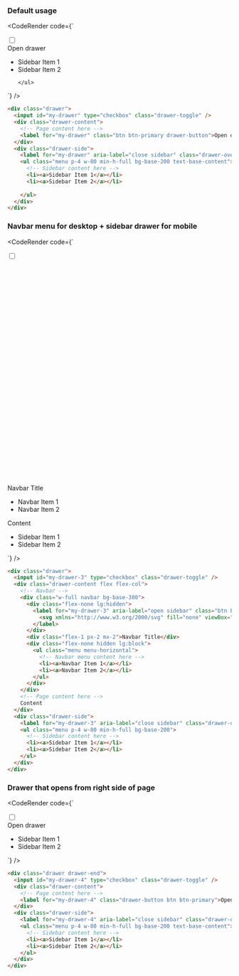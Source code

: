 
### Default usage

<CodeRender code={`
<div class="drawer">
  <input id="my-drawer" type="checkbox" class="drawer-toggle" />
  <div class="drawer-content">
    <!-- Page content here -->
    <label for="my-drawer" class="btn btn-primary drawer-button">Open drawer</label>
  </div> 
  <div class="drawer-side z-50">
    <label for="my-drawer" aria-label="close sidebar" class="drawer-overlay"></label>
    <ul class="menu p-4 w-80 min-h-full bg-base-200 text-base-content">
      <!-- Sidebar content here -->
      <li><a>Sidebar Item 1</a></li>
      <li><a>Sidebar Item 2</a></li>
      
    </ul>
  </div>
</div>
`} />

```html
<div class="drawer">
  <input id="my-drawer" type="checkbox" class="drawer-toggle" />
  <div class="drawer-content">
    <!-- Page content here -->
    <label for="my-drawer" class="btn btn-primary drawer-button">Open drawer</label>
  </div> 
  <div class="drawer-side">
    <label for="my-drawer" aria-label="close sidebar" class="drawer-overlay"></label>
    <ul class="menu p-4 w-80 min-h-full bg-base-200 text-base-content">
      <!-- Sidebar content here -->
      <li><a>Sidebar Item 1</a></li>
      <li><a>Sidebar Item 2</a></li>
      
    </ul>
  </div>
</div>
```

### Navbar menu for desktop + sidebar drawer for mobile

<CodeRender code={`
<div class="drawer">
  <input id="my-drawer-3" type="checkbox" class="drawer-toggle" /> 
  <div class="drawer-content flex flex-col">
    <!-- Navbar -->
    <div class="w-full navbar bg-base-300">
      <div class="flex-none lg:hidden">
        <label for="my-drawer-3" aria-label="open sidebar" class="btn btn-square btn-ghost">
          <svg xmlns="http://www.w3.org/2000/svg" fill="none" viewBox="0 0 24 24" class="inline-block w-6 h-6 stroke-current"><path stroke-linecap="round" stroke-linejoin="round" stroke-width="2" d="M4 6h16M4 12h16M4 18h16"></path></svg>
        </label>
      </div> 
      <div class="flex-1 px-2 mx-2">Navbar Title</div>
      <div class="flex-none hidden lg:block">
        <ul class="menu menu-horizontal">
          <!-- Navbar menu content here -->
          <li><a>Navbar Item 1</a></li>
          <li><a>Navbar Item 2</a></li>
        </ul>
      </div>
    </div>
    <!-- Page content here -->
    Content
  </div> 
  <div class="drawer-side">
    <label for="my-drawer-3" aria-label="close sidebar" class="drawer-overlay"></label> 
    <ul class="menu p-4 w-80 min-h-full bg-base-200">
      <!-- Sidebar content here -->
      <li><a>Sidebar Item 1</a></li>
      <li><a>Sidebar Item 2</a></li>
    </ul>
  </div>
</div>
`} />

```html
<div class="drawer">
  <input id="my-drawer-3" type="checkbox" class="drawer-toggle" /> 
  <div class="drawer-content flex flex-col">
    <!-- Navbar -->
    <div class="w-full navbar bg-base-300">
      <div class="flex-none lg:hidden">
        <label for="my-drawer-3" aria-label="open sidebar" class="btn btn-square btn-ghost">
          <svg xmlns="http://www.w3.org/2000/svg" fill="none" viewBox="0 0 24 24" class="inline-block w-6 h-6 stroke-current"><path stroke-linecap="round" stroke-linejoin="round" stroke-width="2" d="M4 6h16M4 12h16M4 18h16"></path></svg>
        </label>
      </div> 
      <div class="flex-1 px-2 mx-2">Navbar Title</div>
      <div class="flex-none hidden lg:block">
        <ul class="menu menu-horizontal">
          <!-- Navbar menu content here -->
          <li><a>Navbar Item 1</a></li>
          <li><a>Navbar Item 2</a></li>
        </ul>
      </div>
    </div>
    <!-- Page content here -->
    Content
  </div> 
  <div class="drawer-side">
    <label for="my-drawer-3" aria-label="close sidebar" class="drawer-overlay"></label> 
    <ul class="menu p-4 w-80 min-h-full bg-base-200">
      <!-- Sidebar content here -->
      <li><a>Sidebar Item 1</a></li>
      <li><a>Sidebar Item 2</a></li>
    </ul>
  </div>
</div>
```

### Drawer that opens from right side of page

<CodeRender code={`
<div class="drawer drawer-end">
  <input id="my-drawer-4" type="checkbox" class="drawer-toggle" />
  <div class="drawer-content">
    <!-- Page content here -->
    <label for="my-drawer-4" class="drawer-button btn btn-primary">Open drawer</label>
  </div> 
  <div class="drawer-side z-50">
    <label for="my-drawer-4" aria-label="close sidebar" class="drawer-overlay"></label>
    <ul class="menu p-4 w-80 min-h-full bg-base-200 text-base-content">
      <!-- Sidebar content here -->
      <li><a>Sidebar Item 1</a></li>
      <li><a>Sidebar Item 2</a></li>
    </ul>
  </div>
</div>
`} />

```html
<div class="drawer drawer-end">
  <input id="my-drawer-4" type="checkbox" class="drawer-toggle" />
  <div class="drawer-content">
    <!-- Page content here -->
    <label for="my-drawer-4" class="drawer-button btn btn-primary">Open drawer</label>
  </div> 
  <div class="drawer-side">
    <label for="my-drawer-4" aria-label="close sidebar" class="drawer-overlay"></label>
    <ul class="menu p-4 w-80 min-h-full bg-base-200 text-base-content">
      <!-- Sidebar content here -->
      <li><a>Sidebar Item 1</a></li>
      <li><a>Sidebar Item 2</a></li>
    </ul>
  </div>
</div>
```
